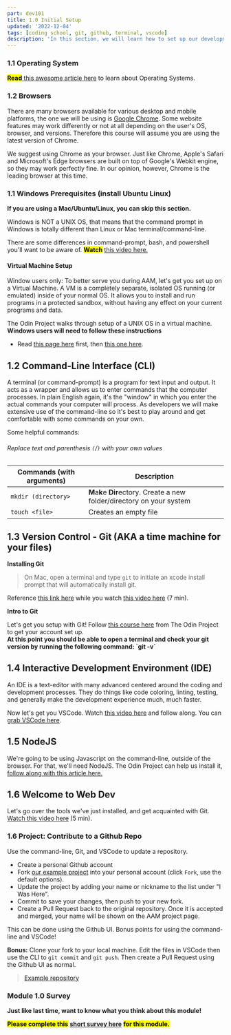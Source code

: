 ```yaml
---
part: dev101
title: 1.0 Initial Setup
updated: '2022-12-04'
tags: [coding school, git, github, terminal, vscode]
description: 'In this section, we will learn how to set up our development environment and tools.'
---
```


### 1.1 Operating System

<mark>**Read**</mark>[ this awesome article here](https://edu.gcfglobal.org/en/computerbasics/understanding-operating-systems/1/) to learn about Operating Systems.

### 1.2 Browsers

There are many browsers available for various desktop and mobile platforms, the one we will be using is [Google Chrome](https://www.google.com/chrome/). Some website features may work differently or not at all depending on the user's OS, browser, and versions. Therefore this course will assume you are using the latest version of Chrome.

We suggest using Chrome as your browser. Just like Chrome, Apple's Safari and Microsoft's Edge browsers are built on top of Google's Webkit engine, so they may work perfectly fine. In our opinion, however, Chrome is the leading browser at this time.

### 1.1 Windows Prerequisites (install Ubuntu Linux)

**If you are using a Mac/Ubuntu/Linux, you can skip this section.**

Windows is NOT a UNIX OS, that means that the command prompt in Windows is totally different than Linux or Mac terminal/command-line.

There are some differences in command-prompt, bash, and powershell you'll want to be aware of. <mark>**Watch**</mark> [this video here.](https://www.youtube.com/watch?v=nahtw_csB5w)

#### Virtual Machine Setup

Window users only: To better serve you during AAM, let's get you set up on a Virtual Machine. A VM is a completely separate, isolated OS running (or emulated) inside of your normal OS. It allows you to install and run programs in a protected sandbox, without having any effect on your current programs and data.

The Odin Project walks through setup of a UNIX OS in a virtual machine. **Windows users will need to follow these instructions**

- Read [this page here](https://www.theodinproject.com/lessons/foundations-installation-overview) first, then [this one here](https://www.theodinproject.com/lessons/foundations-installations).

## 1.2 Command-Line Interface (CLI)

A terminal (or command-prompt) is a program for text input and output. It acts as a wrapper and allows us to enter commands that the computer processes. In plain English again, it's the "window" in which you enter the actual commands your computer will process. As developers we will make extensive use of the command-line so it's best to play around and get comfortable with some commands on your own.

Some helpful commands:

###### _Replace text and parenthesis `(`/`)` with your own values_

| Commands (with arguments) | Description |
| --- | --- |
| `mkdir (directory>` | **M**a**k**e **Dir**ectory. Create a new folder/directory on your system |
| `touch <file>` | Creates an empty file |

## 1.3 Version Control - Git (AKA a time machine for your files)

**Installing Git**

> On Mac, open a terminal and type `git` to initiate an xcode install prompt that will automatically install git.

Reference [this link here](https://git-scm.com/downloads) while you watch [this video here](https://www.youtube.com/watch?v=N-SKiqoHBnY) (7 min).

**Intro to Git**

Let's get you setup with Git! Follow [this course here](https://www.theodinproject.com/lessons/foundations-git-basics) from The Odin Project to get your account set up.\
**At this point you should be able to open a terminal and check your git version by running the following command: \`git -v\`**

## 1.4 Interactive Development Environment (IDE)

An IDE is a text-editor with many advanced centered around the coding and development processes. They do things like code coloring, linting, testing, and generally make the development experience much, much faster.

Now let's get you VSCode. Watch [this video here](https://code.visualstudio.com/docs/introvideos/basics) and follow along. You can [grab VSCode here](https://vscode.dev/).

## 1.5 NodeJS

We're going to be using Javascript on the command-line, outside of the browser. For that, we'll need NodeJS. The Odin Project can help us install it, [follow along with this article here.](https://www.theodinproject.com/lessons/foundations-installing-node-js)

## 1.6 Welcome to Web Dev

Let's go over the tools we've just installed, and get acquainted with Git. [Watch this video here](https://www.youtube.com/watch?v=HfTXHrWMGVY) (5 min).

### 1.6 Project: Contribute to a Github Repo

Use the command-line, Git, and VSCode to update a repository.

- Create a personal Github account
- Fork [our example project](https://github.com/AAM-Institute/project-001) into your personal account (click `Fork`, use the default options).
- Update the project by adding your name or nickname to the list under "I Was Here".
- Commit to save your changes, then push to your new fork.
- Create a Pull Request back to the original repository. Once it is accepted and merged, your name will be shown on the AAM project page.

This can be done using the Github UI. Bonus points for using the command-line and VSCode!

**Bonus:** Clone your fork to your local machine. Edit the files in VSCode then use the CLI to `git commit` and `git push`. Then create a Pull Request using the Github UI as normal.

> [Example repository](https://github.com/AAM-Institute/project-001)

### Module 1.0 Survey

**Just like last time, want to know what you think about this module!**

<mark>**Please complete this**</mark> [**short survey here**](https://docs.google.com/forms/d/e/1FAIpQLSczM5DwiahZeFhkUoieNQ7xDSMzibc8Q4jDKiTQ-O1beCM1Pg/viewform) <mark>**for this module.**</mark>
